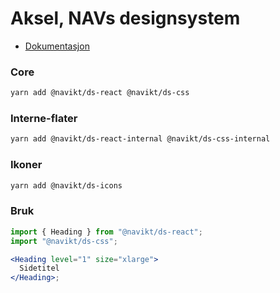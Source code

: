 
<Meta title="Intro" />

# Aksel, NAVs designsystem

- [Dokumentasjon](https://aksel.nav.no/komponenter)

### Core

```bash
yarn add @navikt/ds-react @navikt/ds-css
```

### Interne-flater

```bash
yarn add @navikt/ds-react-internal @navikt/ds-css-internal
```

### Ikoner

```bash
yarn add @navikt/ds-icons
```

### Bruk

```jsx
import { Heading } from "@navikt/ds-react";
import "@navikt/ds-css";

<Heading level="1" size="xlarge">
  Sidetitel
</Heading>;
```
